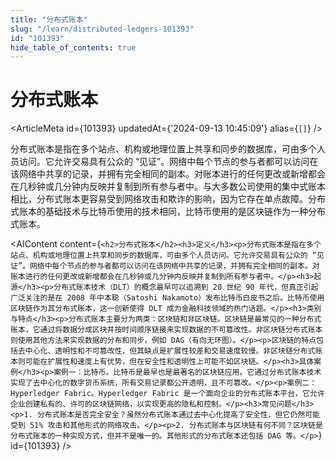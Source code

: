 ```yaml
---
title: "分布式账本"
slug: "/learn/distributed-ledgers-101393"
id: "101393"
hide_table_of_contents: true
---
```



# 分布式账本

<ArticleMeta id={101393} updatedAt={'2024-09-13 10:45:09'} alias={`[]`} />
<div className='border-solid border-b border-t-0 my-4 border-[var(--ifm-color-gray-300)]' />

分布式账本是指在多个站点、机构或地理位置上共享和同步的数据库，可由多个人员访问。它允许交易具有公众的 “见证”。网络中每个节点的参与者都可以访问在该网络中共享的记录，并拥有完全相同的副本。对账本进行的任何更改或新增都会在几秒钟或几分钟内反映并复制到所有参与者中。与大多数公司使用的集中式账本相比，分布式账本更容易受到网络攻击和欺诈的影响，因为它存在单点故障。分布式账本的基础技术与比特币使用的技术相同，比特币使用的是区块链作为一种分布式账本。

<AIContent content={`<h2>分布式账本</h2><h3>定义</h3><p>分布式账本是指在多个站点、机构或地理位置上共享和同步的数据库，可由多个人员访问。它允许交易具有公众的 “见证”。网络中每个节点的参与者都可以访问在该网络中共享的记录，并拥有完全相同的副本。对账本进行的任何更改或新增都会在几秒钟或几分钟内反映并复制到所有参与者中。</p><h3>起源</h3><p>分布式账本技术（DLT）的概念最早可以追溯到 20 世纪 90 年代，但真正引起广泛关注的是在 2008 年中本聪（Satoshi Nakamoto）发布比特币白皮书之后。比特币使用区块链作为其分布式账本，这一创新使得 DLT 成为金融科技领域的热门话题。</p><h3>类别与特点</h3><p>分布式账本主要分为两类：区块链和非区块链。区块链是最常见的一种分布式账本，它通过将数据分成区块并按时间顺序链接来实现数据的不可篡改性。非区块链分布式账本则使用其他方法来实现数据的分布和同步，例如 DAG（有向无环图）。</p><p>区块链的特点包括去中心化、透明性和不可篡改性，但其缺点是扩展性较差和交易速度较慢。非区块链分布式账本则可能在扩展性和速度上有优势，但在安全性和透明性上可能不如区块链。</p><h3>具体案例</h3><p>案例一：比特币。比特币是最早也是最著名的区块链应用。它通过分布式账本技术实现了去中心化的数字货币系统，所有交易记录都公开透明，且不可篡改。</p><p>案例二：Hyperledger Fabric。Hyperledger Fabric 是一个面向企业的分布式账本平台，它允许企业创建私有的、许可的区块链网络，以实现更高的隐私和控制。</p><h3>常见问题</h3><p>1. 分布式账本是否完全安全？虽然分布式账本通过去中心化提高了安全性，但它仍然可能受到 51% 攻击和其他形式的网络攻击。</p><p>2. 分布式账本与区块链有何不同？区块链是分布式账本的一种实现方式，但并不是唯一的。其他形式的分布式账本还包括 DAG 等。</p>`} id={101393} />

